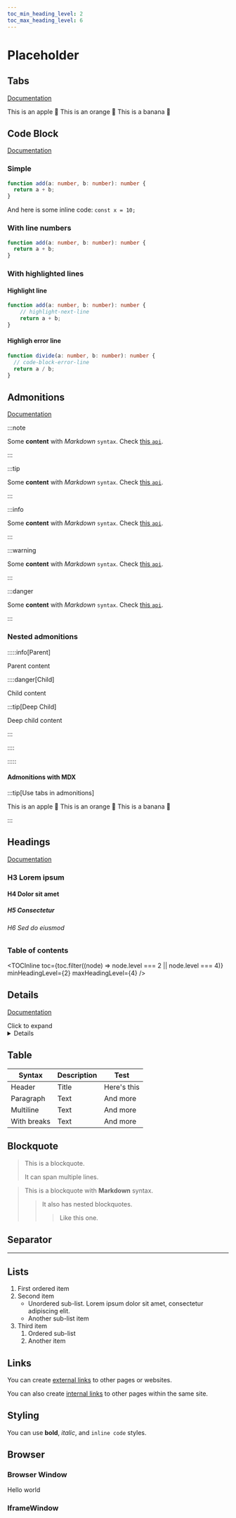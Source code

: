 ```yaml
---
toc_min_heading_level: 2
toc_max_heading_level: 6
---
```


# Placeholder

## Tabs

[Documentation](https://docusaurus.io/docs/markdown-features/tabs)

<Tabs>
  <TabItem value="apple" label="Apple" default>
    This is an apple 🍎
  </TabItem>
  <TabItem value="orange" label="Orange">
    This is an orange 🍊
  </TabItem>
  <TabItem value="banana" label="Banana">
    This is a banana 🍌
  </TabItem>
</Tabs>

## Code Block

[Documentation](https://docusaurus.io/docs/markdown-features/code-blocks)

### Simple

```ts title="example.ts"
function add(a: number, b: number): number {
  return a + b;
}
```

And here is some inline code: `const x = 10;`

### With line numbers

```ts title="example.ts" showLineNumbers
function add(a: number, b: number): number {
  return a + b;
}
```

### With highlighted lines

#### Highlight line

```ts title="example.ts"
function add(a: number, b: number): number {
    // highlight-next-line
    return a + b;
}
```

#### Highligh error line

```ts title="example.ts"
function divide(a: number, b: number): number {
  // code-block-error-line
  return a / b;
}
```

## Admonitions

[Documentation](https://docusaurus.io/docs/markdown-features/admonitions)

:::note

Some **content** with _Markdown_ `syntax`. Check [this `api`](#).

:::

:::tip

Some **content** with _Markdown_ `syntax`. Check [this `api`](#).

:::

:::info

Some **content** with _Markdown_ `syntax`. Check [this `api`](#).

:::

:::warning

Some **content** with _Markdown_ `syntax`. Check [this `api`](#).

:::

:::danger

Some **content** with _Markdown_ `syntax`. Check [this `api`](#).

:::

### Nested admonitions

:::::info[Parent]

Parent content

::::danger[Child]

Child content

:::tip[Deep Child]

Deep child content

:::

::::

:::::

#### Admonitions with MDX

:::tip[Use tabs in admonitions]

<Tabs>
  <TabItem value="apple" label="Apple">This is an apple 🍎</TabItem>
  <TabItem value="orange" label="Orange">This is an orange 🍊</TabItem>
  <TabItem value="banana" label="Banana">This is a banana 🍌</TabItem>
</Tabs>

:::

## Headings

[Documentation](https://docusaurus.io/docs/markdown-features/headings)

### H3 Lorem ipsum

#### H4 Dolor sit amet

##### H5 Consectetur

###### H6 Sed do eiusmod

### Table of contents

<TOCInline
  toc={toc.filter((node) => node.level === 2 || node.level === 4)}
  minHeadingLevel={2}
  maxHeadingLevel={4}
/>

## Details

[Documentation](https://docusaurus.io/docs/markdown-features#details)

<summary>Click to expand</summary>
<details>
This content is hidden by default.
</details>

## Table

| Syntax      | Description | Test |
| ----------- | ----------- | ---- |
| Header      | Title       | Here's this   |
| Paragraph   | Text        | And more      |
| Multiline   | Text        | And more      |
| With breaks | Text        | And more      |

## Blockquote

> This is a blockquote.
>
> It can span multiple lines.

> This is a blockquote with **Markdown** syntax.
>
> > It also has nested blockquotes.
> > > Like this one.

## Separator

---

## Lists

1. First ordered item
2. Second item
    - Unordered sub-list. Lorem ipsum dolor sit amet, consectetur adipiscing elit.
    - Another sub-list item
3. Third item
    1. Ordered sub-list
    2. Another item

## Links

You can create [external links](https://docusaurus.io/docs/markdown-features#links) to other pages or websites.

You can also create [internal links](./introduction.md) to other pages within the same site.

## Styling

You can use **bold**, *italic*, and `inline code` styles.

## Browser

### Browser Window

<BrowserWindow url="https://lttle.cloud/">

Hello world

</BrowserWindow>

### IframeWindow

<IframeWindow url="https://lttle.cloud/" />
